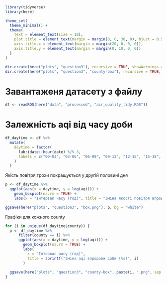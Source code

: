 ```r
library(tidyverse)
library(here)

theme_set(
  theme_minimal() +
  theme(
    text = element_text(size = 18),
    plot.title = element_text(margin = margin(0, 0, 30, 0), hjust = 0.5),
    axis.title.x = element_text(margin = margin(20, 0, 0, 0)),
    axis.title.y = element_text(margin = margin(0, 10, 0, 0))
  )
)

dir.create(here("plots", "question3"), recursive = TRUE, showWarnings = FALSE)
dir.create(here("plots", "question3", "county-box"), recursive = TRUE, showWarnings = FALSE)
```

# Завантаженя датасету з файлу

```r
df <- readRDS(here("data", "processed", "air_quality_tidy.RDS"))
```

# Залежність aqi від часу доби

```r
df_daytime <- df %>%
  mutate(
    daytime = factor(
      lubridate::hour(date) %/% 3,
      labels = c("00-03", "03-06", "06-09", "09-12", "12-15", "15-18", "18-21", "21-24")
    )
  )
```

Якість повітря трохи покращується у другій половині дня

```r
p <- df_daytime %>%
  ggplot(aes(x = daytime, y = log(aqi))) +
    geom_boxplot(na.rm = TRUE) +
    labs(x = "Інтервал часу (год)", title = "Зміна якості повітря впродовж доби")

ggsave(here("plots", "question3", "box.png"), p, bg = "white")
```

Графіки для кожного county

```r
for (i in unique(df_daytime$county)) {
  p <- df_daytime %>%
      filter(county == i) %>% 
      ggplot(aes(x = daytime, y = log(aqi))) +
        geom_boxplot(na.rm = TRUE) +
        labs(
          x = "Інтервал часу (год)",
          title = sprintf("Зміна aqi впродовж доби (%s)", i)
        )
  
  ggsave(here("plots", "question3", "county-box", paste(i, ".png", sep = "")), p, bg = "white")
}
```